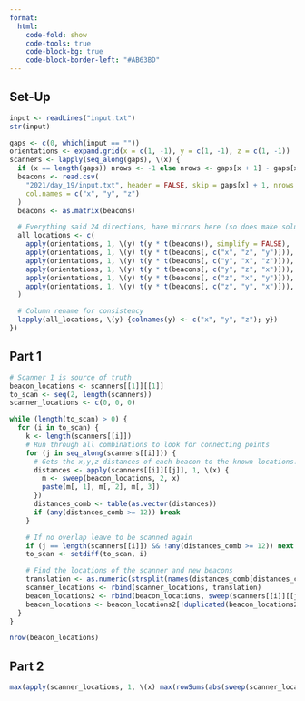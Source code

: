 ```yaml
---
format:
  html:
    code-fold: show
    code-tools: true
    code-block-bg: true
    code-block-border-left: "#AB63BD"
---
```


## Set-Up

```r
input <- readLines("input.txt")
str(input)

gaps <- c(0, which(input == ""))
orientations <- expand.grid(x = c(1, -1), y = c(1, -1), z = c(1, -1))
scanners <- lapply(seq_along(gaps), \(x) {
  if (x == length(gaps)) nrows <- -1 else nrows <- gaps[x + 1] - gaps[x] - 2
  beacons <- read.csv(
    "2021/day_19/input.txt", header = FALSE, skip = gaps[x] + 1, nrows = nrows,
    col.names = c("x", "y", "z")
  )
  beacons <- as.matrix(beacons)

  # Everything said 24 directions, have mirrors here (so does make solution slower)
  all_locations <- c(
    apply(orientations, 1, \(y) t(y * t(beacons)), simplify = FALSE),
    apply(orientations, 1, \(y) t(y * t(beacons[, c("x", "z", "y")])), simplify = FALSE),
    apply(orientations, 1, \(y) t(y * t(beacons[, c("y", "x", "z")])), simplify = FALSE),
    apply(orientations, 1, \(y) t(y * t(beacons[, c("y", "z", "x")])), simplify = FALSE),
    apply(orientations, 1, \(y) t(y * t(beacons[, c("z", "x", "y")])), simplify = FALSE),
    apply(orientations, 1, \(y) t(y * t(beacons[, c("z", "y", "x")])), simplify = FALSE)
  )

  # Column rename for consistency
  lapply(all_locations, \(y) {colnames(y) <- c("x", "y", "z"); y})
})
```

## Part 1

```r
# Scanner 1 is source of truth
beacon_locations <- scanners[[1]][[1]]
to_scan <- seq(2, length(scanners))
scanner_locations <- c(0, 0, 0)

while (length(to_scan) > 0) {
  for (i in to_scan) {
    k <- length(scanners[[i]])
    # Run through all combinations to look for connecting points
    for (j in seq_along(scanners[[i]])) {
      # Gets the x,y,z distances of each beacon to the known locations. Pasting together for speed
      distances <- apply(scanners[[i]][[j]], 1, \(x) {
        m <- sweep(beacon_locations, 2, x)
        paste(m[, 1], m[, 2], m[, 3])
      })
      distances_comb <- table(as.vector(distances))
      if (any(distances_comb >= 12)) break
    }

    # If no overlap leave to be scanned again
    if (j == length(scanners[[i]]) && !any(distances_comb >= 12)) next
    to_scan <- setdiff(to_scan, i)

    # Find the locations of the scanner and new beacons
    translation <- as.numeric(strsplit(names(distances_comb[distances_comb >= 12]), " ")[[1]])
    scanner_locations <- rbind(scanner_locations, translation)
    beacon_locations2 <- rbind(beacon_locations, sweep(scanners[[i]][[j]], 2, translation, "+"))
    beacon_locations <- beacon_locations2[!duplicated(beacon_locations2), ]
  }
}

nrow(beacon_locations)
```

## Part 2

```r
max(apply(scanner_locations, 1, \(x) max(rowSums(abs(sweep(scanner_locations, 2, x))))))
```
